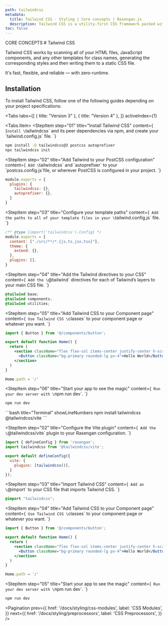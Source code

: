 ```yaml
---
path: tailwindcss
metadata:
  title: Tailwind CSS - Styling | Core concepts | Rasengan.js
  description: Tailwind CSS is a utility-first CSS framework packed with classes like flex, pt-4, text-center and rotate-90 that can be composed to build any design, directly in your markup.
toc: false
---
```



<span className="text-[12px] font-mono-regular text-foreground/60">
  CORE CONCEPTS
</span>
# Tailwind CSS

Tailwind CSS works by scanning all of your HTML files, JavaScript components, and any other templates for class names, generating the corresponding styles and then writing them to a static CSS file.

It's fast, flexible, and reliable — with zero-runtime.

## Installation

To install Tailwind CSS, follow one of the following guides depending on your project specifications:

<Tabs
  tabs={[
    { title: "Version 3" },
    { title: "Version 4" },
  ]}
  activeIndex={1}
>
<Tabs.Item>
<StepItem
  step="01"
  title="Install Tailwind CSS"
  content={`
  Install \`tailwindcss\` and its peer dependencies via npm, and create your \`tailwind.config.js\` file.
  `}
>
```bash title="Terminal" showLineNumbers
npm install -D tailwindcss@3 postcss autoprefixer
npx tailwindcss init
```
</StepItem>

<StepItem
  step="02"
  title="Add Tailwind to your PostCSS configuration"
  content={`
  Add \`tailwindcss\` and \`autoprefixer\` to your \`postcss.config.js\`file, or wherever PostCSS is configured in your project.
  `}
>
```js title="postcss.config.js" showLineNumbers {3,4}
module.exports = {
  plugins: {
    tailwindcss: {},
    autoprefixer: {},
  }
}
```
</StepItem>

<StepItem
  step="03"
  title="Configure your template paths"
  content={`
  Add the paths to all of your template files in your \`tailwind.config.js\` file.
  `}
>
```js title="tailwind.config.js" showLineNumbers {3}
/** @type {import('tailwindcss').Config} */
module.exports = {
  content: ["./src/**/*.{js,ts,jsx,tsx}"],
  theme: {
    extend: {},
  },
  plugins: [],
}
```
</StepItem>

<StepItem
  step="04"
  title="Add the Tailwind directives to your CSS"
  content={`
  Add the \`@tailwind\` directives for each of Tailwind’s layers to your main CSS file.
  `}
>
```css title="CSS" showLineNumbers
@tailwind base;
@tailwind components;
@tailwind utilities;
```
</StepItem>

<StepItem
  step="05"
  title="Add Tailwind CSS to your Component page"
  content={`
  Use Tailwind CSS \`classes\` to your component page or whatever you want.
  `}
>
```jsx title="home.page.jsx" showLineNumbers {5,6}
import { Button } from '@/components/button';

export default function Home() {
  return (
    <section className="flex flex-col items-center justify-center h-screen">
      <Button className="bg-primary rounded-lg px-4">Hello World</Button>
    </section>  
  )
}

Home.path = '/'
```
</StepItem>

<StepItem
  step="06"
  title="Start your app to see the magic"
  content={`
  Run your dev server with \`npm run dev\`.
  `}
>
```bash title="Terminal"
npm run dev
```
</StepItem>
</Tabs.Item>
<Tabs.Item>
<StepItem
  step="01"
  title="Install Tailwind CSS"
  content={`
  Install \`tailwindcss\` and \`@tailwindcss/vite\` via npm.
  `}
>
```bash title="Terminal" showLineNumbers
npm install tailwindcss @tailwindcss/vite
```
</StepItem>

<StepItem
  step="02"
  title="Configure the Vite plugin"
  content={`
  Add the \`@tailwindcss/vite\` plugin to your Rasengan configuration.
  `}
>
```js title="rasengan.config.js" showLineNumbers {2,6}
import { defineConfig } from 'rasengan';
import tailwindcss from '@tailwindcss/vite';

export default defineConfig({
  vite: {
    plugins: [tailwindcss()],
  }
});
```
</StepItem>

<StepItem
  step="03"
  title="Import Tailwind CSS"
  content={`
  Add an \`@import\` to your CSS file that imports Tailwind CSS.
  `}
>
```css title="CSS"
@import "tailwindcss";
```
</StepItem>

<StepItem
  step="04"
  title="Add Tailwind CSS to your Component page"
  content={`
  Use Tailwind CSS \`classes\` to your component page or whatever you want.
  `}
>
```jsx title="home.page.jsx" showLineNumbers {5,6}
import { Button } from '@/components/button';

export default function Home() {
  return (
    <section className="flex flex-col items-center justify-center h-screen">
      <Button className="bg-primary rounded-lg px-4">Hello World</Button>
    </section>  
  )
}

Home.path = '/'
```
</StepItem>

<StepItem
  step="05"
  title="Start your app to see the magic"
  content={`
  Run your dev server with \`npm run dev\`.
  `}
>
```bash title="Terminal"
npm run dev
```
</StepItem>
</Tabs.Item>
</Tabs>

<Pagination 
  prev={{
    href: '/docs/styling/css-modules',
    label: 'CSS Modules',
  }}
  next={{
    href: '/docs/styling/preprocessors',
    label: 'CSS Preprocessors',
  }}
/>

